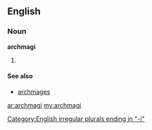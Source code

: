 ==English==
===Noun===
'''archmagi''' {{p}}

# {{plural of|[[archmage]]}}

====See also====
*[[archmages]]

[[Category:English irregular plurals ending in "-i"]]

[[ar:archmagi]]
[[my:archmagi]]